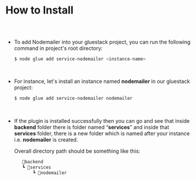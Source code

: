 
<Meta pageTitle="How to Install | Service Nodemailer Plugin" description="How to Install | Service Nodemailer Plugin" />





# How to Install

##

<br/>

* To add Nodemailer into your gluestack project, you can run the following command in project's root directory:
  ```sh
  $ node glue add service-nodemailer <instance-name>
  ```
  <br/>

* For instance, let's install an instance named **nodemailer** in our gluestack project:
  ```sh
  $ node glue add service-nodemailer nodemailer
  ```

  <br/>
* If the plugin is installed successfully then you can go and see that inside **backend** 
  folder there is folder named “**services**” and inside that **services** folder, there
  is a new folder which is named after your instance i.e. **nodemailer** is created. 
  
  Overall directory path should be something like this:
    
   ```jsx
      📂backend
      ┗ 📂services
          ┗ 📂nodemailer
    ```
